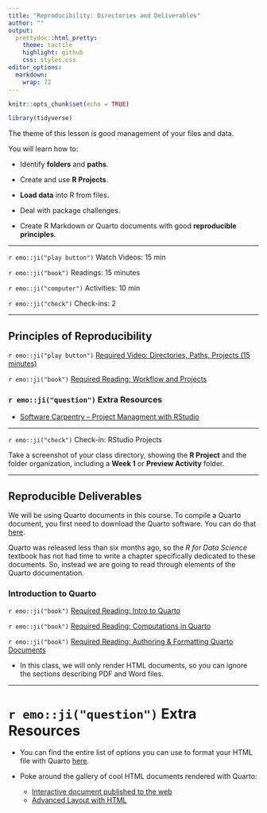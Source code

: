 ```yaml
---
title: "Reproducibility: Directories and Deliverables"
author: ""
output:
  prettydoc::html_pretty:
    theme: tactile
    highlight: github
    css: styles.css
editor_options: 
  markdown: 
    wrap: 72
---
```


```r
knitr::opts_chunk$set(echo = TRUE)
```

```r
library(tidyverse)
```

The theme of this lesson is good management of your files and data.

You will learn how to:

-   Identify **folders** and **paths**.

-   Create and use **R Projects**.

-   **Load data** into R from files.

-   Deal with package challenges.

-   Create R Markdown or Quarto documents with good **reproducible
    principles**.

------------------------------------------------------------------------

`r emo::ji("play button")` Watch Videos: 15 min

`r emo::ji("book")` Readings: 15 minutes

`r emo::ji("computer")` Activities: 10 min

`r emo::ji("check")` Check-ins: 2

------------------------------------------------------------------------

## Principles of Reproducibility

`r emo::ji("play button")` [Required Video: Directories, Paths, Projects
(15 minutes)](http://somup.com/c3QDczUaCa)

`r emo::ji("book")` [Required Reading: Workflow and
Projects](https://r4ds.had.co.nz/workflow-projects.html)

### `r emo::ji("question")` Extra Resources

- [Software Carpentry -- Project Managment with RStudio](http://swcarpentry.github.io/r-novice-gapminder/02-project-intro/index.html)

------------------------------------------------------------------------

`r emo::ji("check")` Check-in: RStudio Projects

Take a screenshot of your class directory, showing the **R Project** and
the folder organization, including a **Week 1** or **Preview Activity**
folder.

------------------------------------------------------------------------

## Reproducible Deliverables

We will be using Quarto documents in this course. To compile a Quarto document,
you first need to download the Quarto software. You can do that [here](). 

Quarto was released less than six months ago, so the *R for Data Science* 
textbook has not had time to write a chapter specifically dedicated to these
documents. So, instead we are going to read through elements of the Quarto 
documentation. 

### Introduction to Quarto

`r emo::ji("book")` [Required Reading: Intro to Quarto](https://quarto.org/docs/get-started/hello/rstudio.html)

`r emo::ji("book")` [Required Reading: Computations in Quarto](https://quarto.org/docs/get-started/computations/rstudio.html)

`r emo::ji("book")` [Required Reading: Authoring & Formatting Quarto Documents](https://quarto.org/docs/get-started/authoring/rstudio.html)

- In this class, we will only render HTML documents, so you can ignore the 
sections describing PDF and Word files. 

------------------------------------------------------------------------

# `r emo::ji("question")` Extra Resources

- You can find the entire list of options you can use to format your HTML file 
with Quarto [here](https://quarto.org/docs/output-formats/html-basics.html). 

- Poke around the gallery of cool HTML documents rendered with Quarto:
  * [Interactive document published to the web](https://quarto-dev.github.io/quarto-gallery/articles/html/html.html)
  * [Advanced Layout with HTML](https://quarto-dev.github.io/quarto-gallery/page-layout/tufte.html)
  
